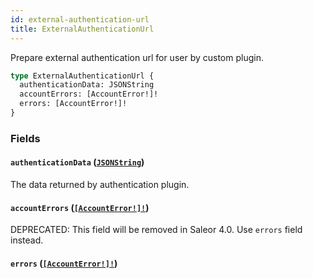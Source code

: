 ```yaml
---
id: external-authentication-url
title: ExternalAuthenticationUrl
---
```


Prepare external authentication url for user by custom plugin.

```graphql
type ExternalAuthenticationUrl {
  authenticationData: JSONString
  accountErrors: [AccountError!]!
  errors: [AccountError!]!
}
```

### Fields

#### `authenticationData` ([`JSONString`](../../../developer/api-reference/scalars/json-string))

The data returned by authentication plugin.

#### `accountErrors` ([`[AccountError!]!`](../../../developer/api-reference/objects/account-error))

<span class="badge badge--warning">DEPRECATED: This field will be removed in Saleor 4.0. Use `errors` field instead.</span>

#### `errors` ([`[AccountError!]!`](../../../developer/api-reference/objects/account-error))
